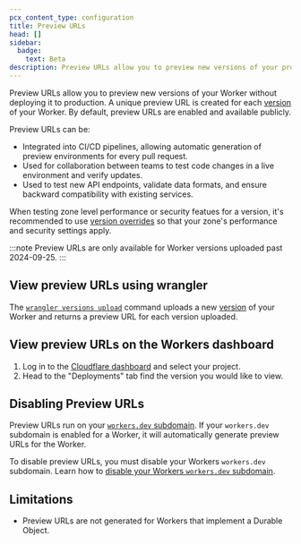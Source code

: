 ```yaml
---
pcx_content_type: configuration
title: Preview URLs
head: []
sidebar:
  badge:
    text: Beta
description: Preview URLs allow you to preview new versions of your project without deploying it to production.
---
```



Preview URLs allow you to preview new versions of your Worker without deploying it to production. A unique preview URL is created for each [version](/workers/configuration/versions-and-deployments/#versions) of your Worker. By default, preview URLs are enabled and available publicly.

Preview URLs can be:

- Integrated into CI/CD pipelines, allowing automatic generation of preview environments for every pull request.
- Used for collaboration between teams to test code changes in a live environment and verify updates.
- Used to test new API endpoints, validate data formats, and ensure backward compatibility with existing services.

When testing zone level performance or security featues for a version, it's recommended to use [version overrides](/workers/configuration/versions-and-deployments/gradual-deployments/#version-overrides) so that your zone's performance and security settings apply.

:::note
Preview URLs are only available for Worker versions uploaded past 2024-09-25.
:::

## View preview URLs using wrangler

The [`wrangler versions upload`](/workers/wrangler/commands/#upload) command uploads a new [version](/workers/configuration/versions-and-deployments/#versions) of your Worker and returns a preview URL for each version uploaded.

## View preview URLs on the Workers dashboard

1. Log in to the [Cloudflare dashboard](https://dash.cloudflare.com/?to=/:account/workers) and select your project.
2. Head to the "Deployments" tab find the version you would like to view.

## Disabling Preview URLs

Preview URLs run on your [`workers.dev` subdomain](/workers/configuration/routing/workers-dev/). If your `workers.dev` subdomain is enabled for a Worker, it will automatically generate preview URLs for the Worker.

To disable preview URLs, you must disable your Workers `workers.dev` subdomain. Learn how to [disable your Workers `workers.dev` subdomain](/workers/configuration/routing/workers-dev/#disabling-workersdev).

## Limitations

- Preview URLs are not generated for Workers that implement a Durable Object.

